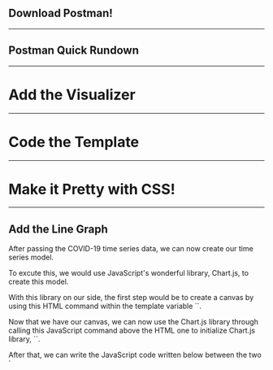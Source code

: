 
## Download Postman!

---

## Postman Quick Rundown
---

# Add the Visualizer

---

# Code the Template

---

# Make it Pretty with CSS!

---

## Add the Line Graph



<Notes>
  <p> After passing the COVID-19 time series data, we can now create our time series model.
  </p>
  <p> To excute this, we would use JavaScript's wonderful library, Chart.js, to create this model.
  </p>
  <p> With this library on our side, the first step would be to create a canvas by using this HTML command within the template variable
   `<canvas id="myChart"></canvas>`.
  </p>
  <p> Now that we have our canvas, we can now use the Chart.js library through calling this JavaScript command above the HTML one
    to initialize Chart.js library, `<script src="https://cdn.jsdelivr.net/npm/chart.js@2.8.0"></script>`.
  </p>
  <p> After that, we can write the JavaScript code written below between the two `<script>` parameters to form the body that passes the
    dates and data values of our dataset.
  </p>
  <p> Now that we have completed the steps, we can run the code through the send button and after we click the visualize button, we
    have finally created our time series model!
  </p>
  <p> Now that we have completed the steps, we can run the code through the send button and after we click the visualize button, we
     have finally created our time series model! 
  </p>
  <p> We can see here that the cases for COVID-19 have been stagnant throughout January and February, but then they start to increase
      in March. This means that as time goes on after March, the number of COVID-19 cases increase, meaning the disease is starting to
      spread much throughout the US during this time.
  </p>
</Notes>

<img src ={require("./images/USA Code.png")}/>

<img src ={require("./images/USA Graph.png")}/>

---

# Slide 7

## Show Time Series for another country

<Notes>
  <p> Now that you've seen the time series of COVID-19 from the US, you're probably thinking, "How can we find the growth of COVID-19
   cases from other countries?"
  </p>
  <p> Well, you're in luck! Notice how on the GET search bar, we already have the API key for our 
  dataset, `https://covidapi.info/api/v1/country/USA`, but the `USA` value after `/country/` represents the specfic country that we
  selected to show the time series for.
  </p>
  <p> Now what you can do is simply change that parameter for another country. Let's say we want to look at the growth of COVID-19 cases
  in China. China's value is known as `CHN`. So you would would replace `USA` with `CHN` after the `/country/` parameter like so
  `https://covidapi.info/api/v1/country/CHN`.
  </p>
  <p> Once that's completed you, can search for it on the API key, click the send button, click the visualize button to create the model 
  and voila! You have created the Time Series model for China.
  </p>
</Notes>

<img src ={require("./images/China.png")}/>

---

# Slide 8

## Show Time Series for another Value

<Notes>
  <p> Now you've seen how to get a time series just for one country, but what if you wanted to find the level of impact throughout the
  entire world?
  </p>
  <p> Well you can now do that through editing the API key from the GET search bar.
  </p>
  <p> Remember when we made a time series just for China using the API call `https://covidapi.info/api/v1/country/CHN`? Well what you
   can do is change the positional arguments `/country/` and `CHN` because the `/country/` parameter specifies just for a country and `CHN` refers only to the specific country, China.
  </p>
  <p> Now to actually change the parameters, you should replace `/country/` with `/global/` because this would allow the API key to realise that we want to collect the COVID-19 cases everywhere rather than one place and after `/global/` I would put `count` because
  this would specify the total count for every country.
  </p>
  <p> Your API key on the GET search bar will look like this, `https://covidapi.info/api/v1/global/count`, and once you hit the send and
   the visualize buttons, just like that, you created another time series model for COVID-19 cases for the entire world.
  </p>
</Notes>

<img src = {require("./images/Global Graph.png")}/>
  
---

# Slide 9

## Change of Variables for Data Types

<Notes>
  <p> We have seen given variables within our dataset to create time series models, but what would happen if we change the variable's
  name itself? Let's find out.
  </p>
  <p> When we go to the pre-request script tab, this is where we can initialize our variables to anything that we please. Let's say that
   we want to name our variable "ISO" from the data from China. We would then use the `pm.variables.set()` function call to initialize
  the variable name and the first parameter will be the name we want to define (`ISO`) and the second parameter will store all of the
  data from the previous variable (`CHN`). The function call will look like this, `pm.variables.set("ISO", "CHN");`.
  </p>
  <p> Now you can click the send button to run the code for it and click visualize and you'll notice two things when you run this time 
  series: the graph looks exactly the same and the API key has a different variable after `/country/` 
  `https://covidapi.info/api/v1/country/{{ISO}}`. That is because the only thing we have redefined was China's variable name
  but everything else remains the same.
  </p>
  <p> Now you're probably wondering how is the graph reading through the data appropriately with the new variable name? To further
  explain, when you go to the tests tab on Postman, you should scroll through the very bottom of the code and you should look at
  the `pm.visualizer.set()` function call. Notice how you have the title call being defined with 
  ``COVID timeseries data for ${pm.variables.get("ISO")}``. The pm.variables.get() call collects all of the data from the given 
  varaible name "ISO", which explains how we're able to store the data itself in the first place.
  </p>
</Notes>

<img src = {require("./images/ISO.png")}/>
  
<img src = {require("./images/russel.png")}/>

<img src = {require("./images/ISO Code.png")}/>

---

# Slide 10

## Make the Datapoints have the same colors of their Country's Flag

<Notes>
  <p> Now that you have seen ways to work with Postman to customize the visualization of our mathematical model, you can now give it a
   try by making the datapoints that represents the level of COVID-19 cases per date have the same colors as the country's flag.
  </p>
  <p> Let's do China for instance. So if we go under the test tab of Postman, we can see that the `backgroundColor:` and `borderColor:`
   template calls contain `rgb()` as the preset color template for the bullet points.
  </p>
  <p> What we can do is replace `rgb()` with `red()` for `backgroundColor:` (background color for the bullet points) and `yellow()` for
   `borderColor:` (border color for the bullet points) like so.
  </p>
  <p> After editing that part of the code, as we run it through the console via the send button, we notice many things that are
   different about the graph. You're probably wondering where are the colors for the data points, but if you run your cursor through
   them towards the initial data point, you'll see that the data points are red with a yellow boarder like intended!
  </p>
  <p> Another thing you're thinking about as to why is the background for the mathematical model in a dark-grey tone? The answer to that
  would be when you right click the graph to see the command "Inspect visualization", this page will pop up and if you look at the
  `color:` section of the JavaScript code, you can see that it's preset to Black. That would mean that no matter how many times you
  run it, you can't change the color for the mathematical model.
  </p>
</Notes>

<img src = {require("./images/China Colors Before.png")}/>

<img src = {require("./images/image.png")}/>

<img src = {require("./images/image (1).png")}/>

<img src = {require("./images/image (2).png")}/>
